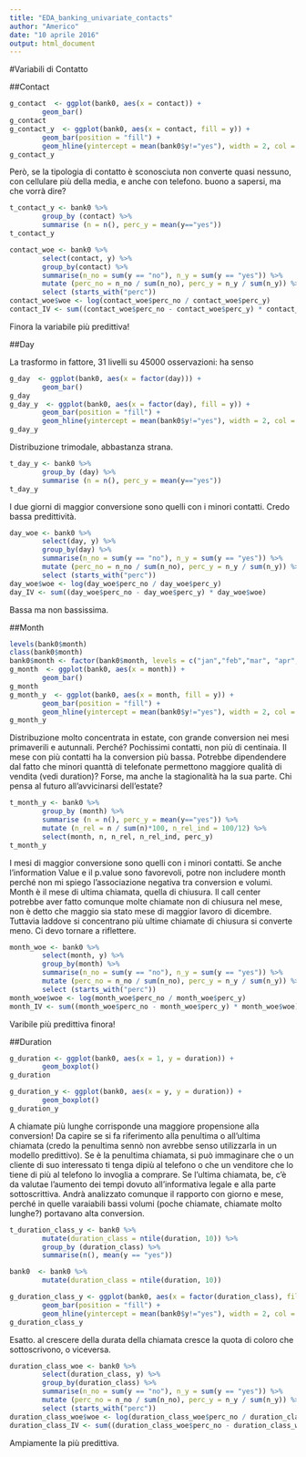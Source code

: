 ```yaml
---
title: "EDA_banking_univariate_contacts"
author: "Americo"
date: "10 aprile 2016"
output: html_document
---
```


#Variabili di Contatto

##Contact

```r
g_contact  <- ggplot(bank0, aes(x = contact)) +
        geom_bar()
g_contact
g_contact_y  <- ggplot(bank0, aes(x = contact, fill = y)) +
        geom_bar(position = "fill") +
        geom_hline(yintercept = mean(bank0$y!="yes"), width = 2, col = "black", linetype = 2)
g_contact_y
```

Però, se la tipologia di contatto è sconosciuta non converte quasi nessuno, con cellulare più della media, e anche con telefono. buono a sapersi, ma che vorrà dire?

```r
t_contact_y <- bank0 %>%
        group_by (contact) %>%
        summarise (n = n(), perc_y = mean(y=="yes"))
t_contact_y
```


```r
contact_woe <- bank0 %>%
        select(contact, y) %>%
        group_by(contact) %>%
        summarise(n_no = sum(y == "no"), n_y = sum(y == "yes")) %>%
        mutate (perc_no = n_no / sum(n_no), perc_y = n_y / sum(n_y)) %>%
        select (starts_with("perc"))
contact_woe$woe <- log(contact_woe$perc_no / contact_woe$perc_y)
contact_IV <- sum((contact_woe$perc_no - contact_woe$perc_y) * contact_woe$woe)
```

Finora la variabile più predittiva!

##Day

La trasformo in fattore, 31 livelli su 45000 osservazioni: ha senso

```r
g_day  <- ggplot(bank0, aes(x = factor(day))) +
        geom_bar()
g_day
g_day_y  <- ggplot(bank0, aes(x = factor(day), fill = y)) +
        geom_bar(position = "fill") +
        geom_hline(yintercept = mean(bank0$y!="yes"), width = 2, col = "black", linetype = 2)
g_day_y
```

Distribuzione trimodale, abbastanza strana. 

```r
t_day_y <- bank0 %>%
        group_by (day) %>%
        summarise (n = n(), perc_y = mean(y=="yes"))
t_day_y
```

I due giorni di maggior conversione sono quelli con i minori contatti. Credo bassa predittività.

```r
day_woe <- bank0 %>%
        select(day, y) %>%
        group_by(day) %>%
        summarise(n_no = sum(y == "no"), n_y = sum(y == "yes")) %>%
        mutate (perc_no = n_no / sum(n_no), perc_y = n_y / sum(n_y)) %>%
        select (starts_with("perc"))
day_woe$woe <- log(day_woe$perc_no / day_woe$perc_y)
day_IV <- sum((day_woe$perc_no - day_woe$perc_y) * day_woe$woe)
```

Bassa ma non bassissima.

##Month

```r
levels(bank0$month)
class(bank0$month)
bank0$month <- factor(bank0$month, levels = c("jan","feb","mar", "apr","may","jun", "jul","aug", "sep", "oct", "nov","dec"))
g_month  <- ggplot(bank0, aes(x = month)) +
        geom_bar()
g_month
g_month_y  <- ggplot(bank0, aes(x = month, fill = y)) +
        geom_bar(position = "fill") +
        geom_hline(yintercept = mean(bank0$y!="yes"), width = 2, col = "black", linetype = 2)
g_month_y
```

Distribuzione molto concentrata in estate, con grande conversion nei mesi primaverili e autunnali. Perché? Pochissimi contatti, non più di centinaia. Il mese con più contatti ha la conversion più bassa. Potrebbe dipendendere dal fatto che minori quanttà di telefonate permettono maggiore qualità di vendita (vedi duration)? Forse, ma anche la stagionalità ha la sua parte. Chi pensa al futuro all'avvicinarsi dell'estate?


```r
t_month_y <- bank0 %>%
        group_by (month) %>%
        summarise (n = n(), perc_y = mean(y=="yes")) %>%
        mutate (n_rel = n / sum(n)*100, n_rel_ind = 100/12) %>%
        select(month, n, n_rel, n_rel_ind, perc_y)
t_month_y
```

I  mesi di maggior conversione sono quelli con i minori contatti. Se anche l'information Value e il p.value sono favorevoli, potre non includere month perché non mi spiego l'associazione negativa tra conversion e volumi. Month è il mese di ultima chiamata, quella di chiusura. Il call center potrebbe aver fatto comunque molte chiamate non di chiusura nel mese, non è detto che maggio sia stato mese di maggior lavoro di dicembre. Tuttavia laddove si concentrano più ultime chiamate di chiusura si converte meno. Ci devo tornare a riflettere.


```r
month_woe <- bank0 %>%
        select(month, y) %>%
        group_by(month) %>%
        summarise(n_no = sum(y == "no"), n_y = sum(y == "yes")) %>%
        mutate (perc_no = n_no / sum(n_no), perc_y = n_y / sum(n_y)) %>%
        select (starts_with("perc"))
month_woe$woe <- log(month_woe$perc_no / month_woe$perc_y)
month_IV <- sum((month_woe$perc_no - month_woe$perc_y) * month_woe$woe)
```

Varibile più predittiva finora!


##Duration

```r
g_duration <- ggplot(bank0, aes(x = 1, y = duration)) + 
        geom_boxplot()
g_duration

g_duration_y <- ggplot(bank0, aes(x = y, y = duration)) + 
        geom_boxplot()
g_duration_y
```

A chiamate più lunghe corrisponde una maggiore propensione alla conversion! Da capire se si fa riferimento alla penultima o all'ultima chiamata (credo la penultima sennò non avrebbe senso utilizzarla in un modello predittivo).
Se è la penultima chiamata, si può immaginare che o un cliente di suo interessato ti tenga dipiù al telefono o che un venditore che lo tiene di più al telefono lo invoglia a comprare. Se l'ultima chiamata, be, c'è da valutae l'aumento dei tempi dovuto all'informativa legale e alla parte sottoscrittiva. Andrà analizzato comunque il rapporto con giorno e mese, perché in quelle varaiabili bassi volumi (poche chiamate, chiamate molto lunghe?) portavano alta conversion. 


```r
t_duration_class_y <- bank0 %>%
        mutate(duration_class = ntile(duration, 10)) %>%
        group_by (duration_class) %>%
        summarise(n(), mean(y == "yes"))
```

```r
bank0  <- bank0 %>%
        mutate(duration_class = ntile(duration, 10))

g_duration_class_y <- ggplot(bank0, aes(x = factor(duration_class), fill = y)) +
        geom_bar(position = "fill") +
        geom_hline(yintercept = mean(bank0$y!="yes"), width = 2, col = "black", linetype = 2)
g_duration_class_y
```

Esatto. al crescere della durata della chiamata cresce la quota di coloro che sottoscrivono, o viceversa.

```r
duration_class_woe <- bank0 %>%
        select(duration_class, y) %>%
        group_by(duration_class) %>%
        summarise(n_no = sum(y == "no"), n_y = sum(y == "yes")) %>%
        mutate (perc_no = n_no / sum(n_no), perc_y = n_y / sum(n_y)) %>%
        select (starts_with("perc"))
duration_class_woe$woe <- log(duration_class_woe$perc_no / duration_class_woe$perc_y)
duration_class_IV <- sum((duration_class_woe$perc_no - duration_class_woe$perc_y) * duration_class_woe$woe)
```

Ampiamente la più predittiva.